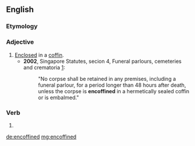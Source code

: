 ==English==

===Etymology===
{{confix|en|coffin|ed}}

===Adjective===
{{en-adj|-}}

# [[enclosed|Enclosed]] in a [[coffin]].
#*'''2002''', Singapore Statutes, secion 4, Funeral parlours, cemeteries and crematoria  [http://statutes.agc.gov.sg/non_version/cgi-bin/cgi_getdata.pl?actno=2002-REVED-95&segid=933565630-001403]:
#*: "No corpse shall be retained in any premises, including a funeral parlour, for a period longer than 48 hours after death, unless the corpse is '''encoffined''' in a hermetically sealed coffin or is embalmed."

===Verb===
{{infl|en|verb form}}

# {{past of|encoffin}}

[[de:encoffined]]
[[mg:encoffined]]